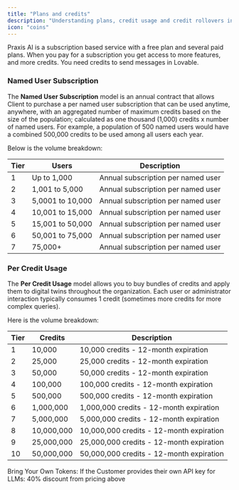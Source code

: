 ```yaml
---
title: "Plans and credits"
description: "Understanding plans, credit usage and credit rollovers in Praxis AI"
icon: "coins"
---
```


Praxis AI is a subscription based service with a free plan and several paid plans. When you pay for a subscription you get access to more features, and more credits. You need credits to send messages in Lovable.

### Named User Subscription

The **Named User Subscription** model is an annual contract that allows Client to purchase a per named user subscription that can be used anytime, anywhere, with an aggregated number of maximum credits based on the size of the population; calculated as one thousand (1,000) credits x number of named users. For example, a population of 500 named users would have a combined 500,000 credits to be used among all users each year.

Below is the volume breakdown:

| **Tier** | **Users**        | **Description**                    |
| -------- | ---------------- | ---------------------------------- |
| 1        | Up to 1,000      | Annual subscription per named user |
| 2        | 1,001 to 5,000   | Annual subscription per named user |
| 3        | 5,0001 to 10,000 | Annual subscription per named user |
| 4        | 10,001 to 15,000 | Annual subscription per named user |
| 5        | 15,001 to 50,000 | Annual subscription per named user |
| 6        | 50,001 to 75,000 | Annual subscription per named user |
| 7        | 75,000\+         | Annual subscription per named user |

### Per Credit Usage

The **Per Credit Usage** model allows you to buy bundles of credits and apply them to digital twins throughout the organization. Each user or administrator interaction typically consumes 1 credit (sometimes more credits for more complex queries).

Here is the volume breakdown:

| **Tier** | **Credits** | **Description**                          |
| -------- | ----------- | ---------------------------------------- |
| 1        | 10,000      | 10,000 credits - 12-month expiration     |
| 2        | 25,000      | 25,000 credits - 12-month expiration     |
| 3        | 50,000      | 50,000 credits - 12-month expiration     |
| 4        | 100,000     | 100,000 credits - 12-month expiration    |
| 5        | 500,000     | 500,000 credits - 12-month expiration    |
| 6        | 1,000,000   | 1,000,000 credits - 12-month expiration  |
| 7        | 5,000,000   | 5,000,000 credits - 12-month expiration  |
| 8        | 10,000,000  | 10,000,000 credits - 12-month expiration |
| 9        | 25,000,000  | 25,000,000 credits - 12-month expiration |
| 10       | 50,000,000  | 50,000,000 credits - 12-month expiration |



<Note>Bring Your Own Tokens: If the Customer provides their own API key for LLMs: 40% discount from pricing above</Note>